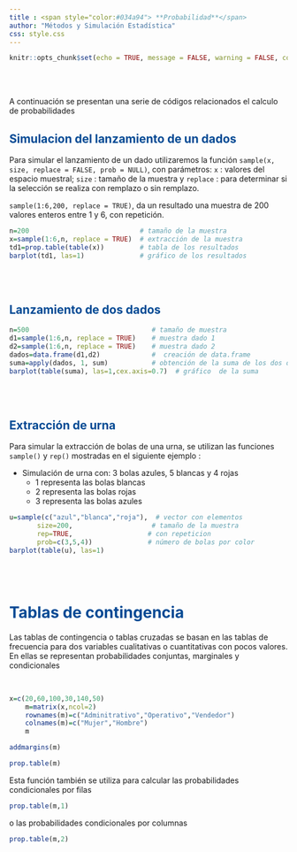 ```yaml
---
title : <span style="color:#034a94"> **Probabilidad**</span>
author: "Métodos y Simulación Estadística"
css: style.css
---
```


```r
knitr::opts_chunk$set(echo = TRUE, message = FALSE, warning = FALSE, comment = NA)
```

</br></br>


A continuación se presentan una serie de códigos relacionados el calculo de probabilidades

## <span style="color:#034a94">**Simulacion del lanzamiento de un dados**</span>

Para simular el lanzamiento de un dado utilizaremos la función `sample(x, size, replace = FALSE, prob = NULL)`, con parámetros: `x` : valores del espacio muestral; `size` : tamaño de la muestra y `replace` : para determinar si la selección se realiza con remplazo o sin remplazo.

`sample(1:6,200, replace = TRUE)`, da un resultado una muestra de 200 valores enteros entre 1 y 6, con repetición.

```r
n=200                            # tamaño de la muestra
x=sample(1:6,n, replace = TRUE)  # extracción de la muestra 
td1=prop.table(table(x))         # tabla de los resultados
barplot(td1, las=1)              # gráfico de los resultados
```

</br></br>

## <span style="color:#034a94">**Lanzamiento de dos dados**</span>


```r
n=500                               # tamaño de muestra
d1=sample(1:6,n, replace = TRUE)    # muestra dado 1
d2=sample(1:6,n, replace = TRUE)    # muestra dado 2
dados=data.frame(d1,d2)             #  creación de data.frame 
suma=apply(dados, 1, sum)           # obtención de la suma de los dos datos
barplot(table(suma), las=1,cex.axis=0.7)  # gráfico  de la suma
```

</br></br>


##  <span style="color:#034a94">**Extracción de urna**</span> 

Para simular la extracción de bolas de una urna, se utilizan las funciones `sample()` y `rep()` mostradas en el siguiente ejemplo :

+  Simulación de urna con:  3 bolas azules, 5 blancas y 4 rojas
    + 1 representa las bolas blancas
    + 2 representa las bolas rojas
    + 3 representa las bolas azules

```r
u=sample(c("azul","blanca","roja"),  # vector con elementos 
       size=200,                    # tamaño de la muestra
       rep=TRUE,                   # con repeticion 
       prob=c(3,5,4))              # número de bolas por color
barplot(table(u), las=1)

```
 
</br></br>

# <span style="color:#034a94">**Tablas de contingencia**</span>

Las tablas de contingencia o tablas cruzadas se basan en las tablas de frecuencia para dos variables cualitativas o cuantitativas con pocos valores. En ellas se representan probabilidades conjuntas, marginales y condicionales


</br>

```r
x=c(20,60,100,30,140,50)
	m=matrix(x,ncol=2)
	rownames(m)=c("Adminitrativo","Operativo","Vendedor")
	colnames(m)=c("Mujer","Hombre")
	m
```



```r
addmargins(m)
```


```r
prop.table(m)
```


Esta función también se utiliza para calcular las probabilidades condicionales por filas

```r
prop.table(m,1)
```

o las probabilidades condicionales por columnas

```r
prop.table(m,2)
```

